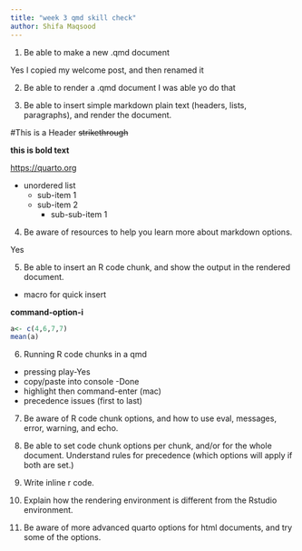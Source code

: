 ```yaml
---
title: "week 3 qmd skill check"
author: Shifa Maqsood
---
```


1. Be able to make a new .qmd document

  Yes 
I copied my welcome post, and then renamed it

2. Be able to render a .qmd document
  I was able yo do that
  
3. Be able to insert simple markdown plain text (headers, lists, paragraphs), and render the document.

#This is a Header
~~strikethrough~~

**this is bold text**

<https://quarto.org>

* unordered list
    + sub-item 1
    + sub-item 2
        - sub-sub-item 1


4. Be aware of resources to help you learn more about markdown options.

Yes

5. Be able to insert an R code chunk, and show the output in the rendered document.
 - macro for quick insert
 
 **command-option-i**
 
```r
a<- c(4,6,7,7)
mean(a)

```
 
 
6. Running R code chunks in a qmd
  - pressing play-Yes
  - copy/paste into console -Done
  - highlight then command-enter (mac) 
  - precedence issues (first to last)

7. Be aware of R code chunk options, and how to use eval, messages, error, warning, and echo.

8. Be able to set code chunk options per chunk, and/or for the whole document. Understand rules for precedence (which options will apply if both are set.)

9. Write inline r code.
10. Explain how the rendering environment is different from the Rstudio environment.
11. Be aware of more advanced quarto options for html documents, and try some of the options.


